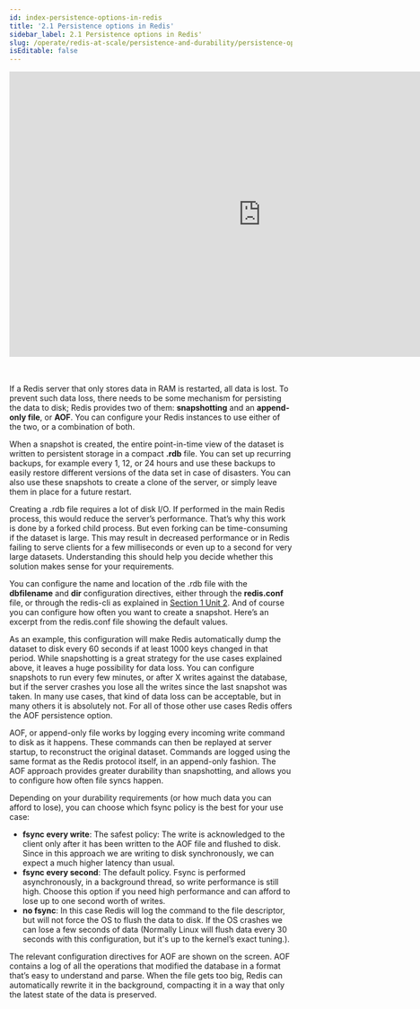 ```yaml
---
id: index-persistence-options-in-redis
title: '2.1 Persistence options in Redis'
sidebar_label: 2.1 Persistence options in Redis'
slug: /operate/redis-at-scale/persistence-and-durability/persistence-options-in-redis
isEditable: false
---
```



<div align="center">
<iframe width="896" height="509" src="https://www.youtube.com/embed/08V8KeXhZY4" title="YouTube video player" frameborder="0" allow="accelerometer; autoplay; clipboard-write; encrypted-media; gyroscope; picture-in-picture" allowfullscreen></iframe>
</div>
<br/>
<br/>
<p>If a Redis server that only stores data in RAM is restarted, all data is lost. To prevent such data loss, there needs to be some mechanism for persisting the data to disk;
Redis provides two of them: <strong>snapshotting</strong> and an <strong>append-only file</strong>, or <strong>AOF</strong>. You can configure your Redis instances to use either of the two, or a combination of both.</p>

When a snapshot is created, the entire point-in-time view of the dataset is written to persistent storage in a compact <strong>.rdb</strong> file. You can set up recurring backups, for example every 1, 12, or 24 hours and use these backups to easily restore different versions of the data set in case of disasters. You can also use these snapshots to create a clone of the server, or simply leave them in place for a future restart.

Creating a .rdb file requires a lot of disk I/O. If performed in the main Redis process, this would reduce the server’s performance. That’s why this work is done by a forked child process. But even forking can be time-consuming if the dataset is large. This may result in decreased performance or in Redis failing to serve clients for a few milliseconds or even up to a second for very large datasets. Understanding this should help you decide whether this solution makes sense for your requirements.

You can configure the name and location of the .rdb file with the <strong>dbfilename</strong> and <strong>dir</strong> configuration directives, either through the <strong>redis.conf</strong> file, or through the redis-cli as explained in [Section 1 Unit 2](http://localhost:3000/operate/redis-at-scale/talking-to-redis/configuring-a-redis-server). And of course you can configure how often you want to create a snapshot. Here’s an excerpt from the redis.conf file showing the default values.

As an example, this configuration will make Redis automatically dump the dataset to disk every 60 seconds if at least 1000 keys changed in that period. While snapshotting is a great strategy for the use cases explained above, it leaves a huge possibility for data loss. You can configure snapshots to run every few minutes, or after X writes against the database, but if the server crashes you lose all the writes since the last snapshot was taken. In many use cases, that kind of data loss can be acceptable, but in many others it is absolutely not. For all of those other use cases Redis offers the AOF persistence option.

AOF, or append-only file works by logging every incoming write command to disk as it happens. These commands can then be replayed at server startup, to reconstruct the original dataset. Commands are logged using the same format as the Redis protocol itself, in an append-only fashion. The AOF approach provides greater durability than snapshotting, and allows you to configure how often file syncs happen. 

Depending on your durability requirements (or how much data you can afford to lose), you can choose which fsync policy is the best for your use case:

- <strong>fsync every write</strong>: The safest policy: The write is acknowledged to the client only after it has been written to the AOF file and flushed to disk. Since in this approach we are writing to disk synchronously, we can expect a much higher latency than usual.
- <strong>fsync every second</strong>: The default policy. Fsync is performed asynchronously, in a background thread, so write performance is still high. Choose this option if you need high performance and can afford to lose up to one second worth of writes. 
- <strong>no fsync</strong>: In this case Redis will log the command to the file descriptor, but will not force the OS to flush the data to disk. If the OS crashes we can lose a few seconds of data (Normally Linux will flush data every 30 seconds with this configuration, but it's up to the kernel’s exact tuning.).

The relevant configuration directives for AOF are shown on the screen. AOF contains a log of all the operations that modified the database in a format that’s easy to understand and parse. When the file gets too big, Redis can automatically rewrite it in the background, compacting it in a way that only the latest state of the data is preserved.

